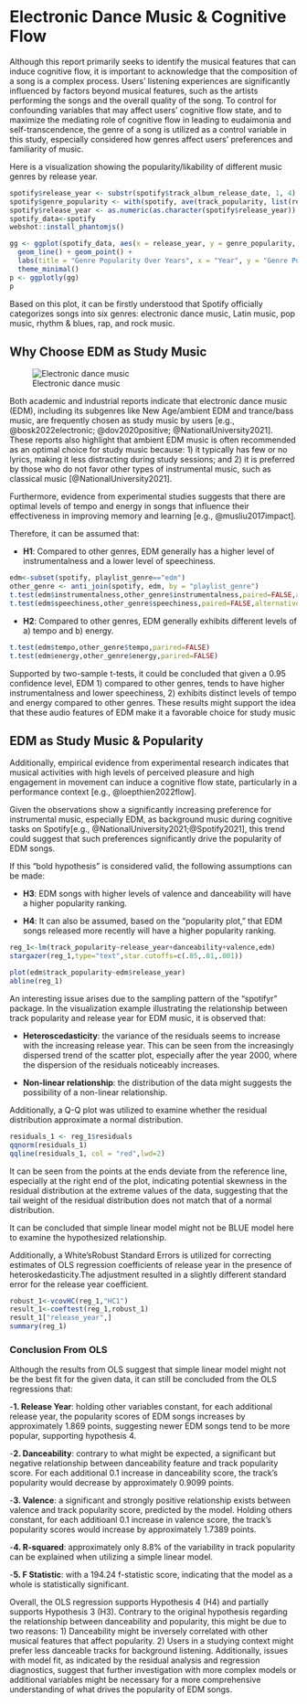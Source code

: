 # Electronic Dance Music \& Cognitive Flow

Although this report primarily seeks to identify the musical features that can induce cognitive flow, it is important to acknowledge that the composition of a song is a complex process. Users' listening experiences are significantly influenced by factors beyond musical features, such as the artists performing the songs and the overall quality of the song. To control for confounding variables that may affect users' cognitive flow state, and to maximize the mediating role of cognitive flow in leading to eudaimonia and self-transcendence, the genre of a song is utilized as a control variable in this study, especially considered how genres affect users' preferences and familiarity of music.

Here is a visualization showing the popularity/likability of different music genres by release year.

```r
spotify$release_year <- substr(spotify$track_album_release_date, 1, 4)
spotify$genre_popularity <- with(spotify, ave(track_popularity, list(release_year, playlist_subgenre), FUN = mean))
spotify$release_year <- as.numeric(as.character(spotify$release_year))
spotify_data<-spotify
webshot::install_phantomjs()
```
```r

gg <- ggplot(spotify_data, aes(x = release_year, y = genre_popularity, group = playlist_genre, color = playlist_genre)) +
  geom_line() + geom_point() +
  labs(title = "Genre Popularity Over Years", x = "Year", y = "Genre Popularity") +
  theme_minimal()
p <- ggplotly(gg)
p
```

Based on this plot, it can be firstly understood that Spotify officially categorizes songs into six genres: electronic dance music, Latin music, pop music, rhythm & blues, rap, and rock music.

## Why Choose EDM as Study Music

![Electronic dance music](4.png)

Both academic and industrial reports indicate that electronic dance music (EDM), including its subgenres like New Age/ambient EDM and trance/bass music, are frequently chosen as study music by users [e.g., @bosk2022electronic; @dov2020positive; @NationalUniversity2021]. These reports also highlight that ambient EDM music is often recommended as an optimal choice for study music because: 1) it typically has few or no lyrics, making it less distracting during study sessions; and 2) it is preferred by those who do not favor other types of instrumental music, such as classical music [@NationalUniversity2021].

Furthermore, evidence from experimental studies suggests that there are optimal levels of tempo and energy in songs that influence their effectiveness in improving memory and learning [e.g., @musliu2017impact].

Therefore, it can be assumed that:

- **H1**: Compared to other genres, EDM generally has a higher level of instrumentalness and a lower level of speechiness.

```r
edm<-subset(spotify, playlist_genre=="edm")
other_genre <- anti_join(spotify, edm, by = "playlist_genre")
t.test(edm$instrumentalness,other_genre$instrumentalness,paired=FALSE,alternative="greater")
t.test(edm$speechiness,other_genre$speechiness,paired=FALSE,alternative="less")
```

- **H2**: Compared to other genres, EDM generally exhibits different levels of a) tempo and b) energy.

```r
t.test(edm$tempo,other_genre$tempo,parired=FALSE)
t.test(edm$energy,other_genre$energy,parired=FALSE)
```

Supported by two-sample t-tests, it could be concluded that given a 0.95 confidence level, EDM 1) compared to other genres, tends to have higher instrumentalness and lower speechiness, 2) exhibits distinct levels of tempo and energy compared to other genres. These results might support the idea that these audio features of EDM make it a favorable choice for study music

## EDM as Study Music \& Popularity

Additionally, empirical evidence from experimental research indicates that musical activities with high levels of perceived pleasure and high engagement in movement can induce a cognitive flow state, particularly in a performance context [e.g., @loepthien2022flow].

Given the observations show a significantly increasing preference for instrumental music, especially EDM, as background music during cognitive tasks on Spotify[e.g., @NationalUniversity2021;@Spotify2021], this trend could suggest that such preferences significantly drive the popularity of EDM songs.

If this "bold hypothesis" is considered valid, the following assumptions can be made:

- **H3**: EDM songs with higher levels of valence and danceability will have a higher popularity ranking.

- **H4**: It can also be assumed, based on the "popularity plot," that EDM songs released more recently will have a higher popularity ranking.

```r
reg_1<-lm(track_popularity~release_year+danceability+valence,edm)
stargazer(reg_1,type="text",star.cutoffs=c(.05,.01,.001))
```


```r
plot(edm$track_popularity~edm$release_year)
abline(reg_1)
```

An interesting issue arises due to the sampling pattern of the "spotifyr" package. In the visualization example illustrating the relationship between track popularity and release year for EDM music, it is observed that:

- **Heteroscedasticity**: the variance of the residuals seems to increase with the increasing release year. This can be seen from the increasingly dispersed trend of the scatter plot, especially after the year 2000, where the dispersion of the residuals noticeably increases.

- **Non-linear relationship**: the distribution of the data might suggests the possibility of a non-linear relationship.

Additionally, a Q-Q plot was utilized to examine whether the residual distribution approximate a normal distribution. 

```r
residuals_1 <- reg_1$residuals
qqnorm(residuals_1)
qqline(residuals_1, col = "red",lwd=2)
```

It can be seen from the points at the ends deviate from the reference line, especially at the right end of the plot, indicating potential skewness in the residual distribution at the extreme values of the data, suggesting that the tail weight of the residual distribution does not match that of a normal distribution.

It can  be concluded that simple linear model might not be BLUE model here to examine the hypothesized relationship.

Additionally, a White'sRobust Standard Errors is utilized for correcting estimates of OLS regression coefficients of release year in the presence of heteroskedasticity.The adjustment resulted in a slightly different standard error for the release year coefficient.

```r
robust_1<-vcovHC(reg_1,"HC1")
result_1<-coeftest(reg_1,robust_1)
result_1["release_year",]
summary(reg_1)
```

### Conclusion From OLS

Although the results from OLS suggest that simple linear model might not be the best fit for the given data, it can still be concluded from the OLS regressions that:

-**1. Release Year**: holding other variables constant, for each additional release year, the popularity scores of EDM songs increases by approximately 1.869 points, suggesting newer EDM songs tend to be more popular, supporting hypothesis 4.

-**2. Danceability**: contrary to what might be expected, a significant but negative relationship between danceability feature and track popularity score. For each additional 0.1 increase in danceability score, the track's popularity would decrease by approximately 0.9099 points.

-**3. Valence**: a significant and strongly positive relationship exists between valence and track popularity score, predicted by the model. Holding others constant, for each additioanl 0.1 increase in valence score, the track's popularity scores would increase by approximately 1.7389 points.

-**4. R-squared**: approximately only 8.8% of the variability in track popularity can be explained when utilizing a simple linear model.

-**5. F Statistic**: with a 194.24 f-statistic score, indicating that the model as a whole is statistically significant.

Overall, the OLS regression supports Hypothesis 4 (H4) and partially supports Hypothesis 3 (H3). Contrary to the original hypothesis regarding the relationship between danceability and popularity, this might be due to two reasons: 1) Danceability might be inversely correlated with other musical features that affect popularity. 2) Users in a studying context might prefer less danceable tracks for background listening. Additionally, issues with model fit, as indicated by the residual analysis and regression diagnostics, suggest that further investigation with more complex models or additional variables might be necessary for a more comprehensive understanding of what drives the popularity of EDM songs.